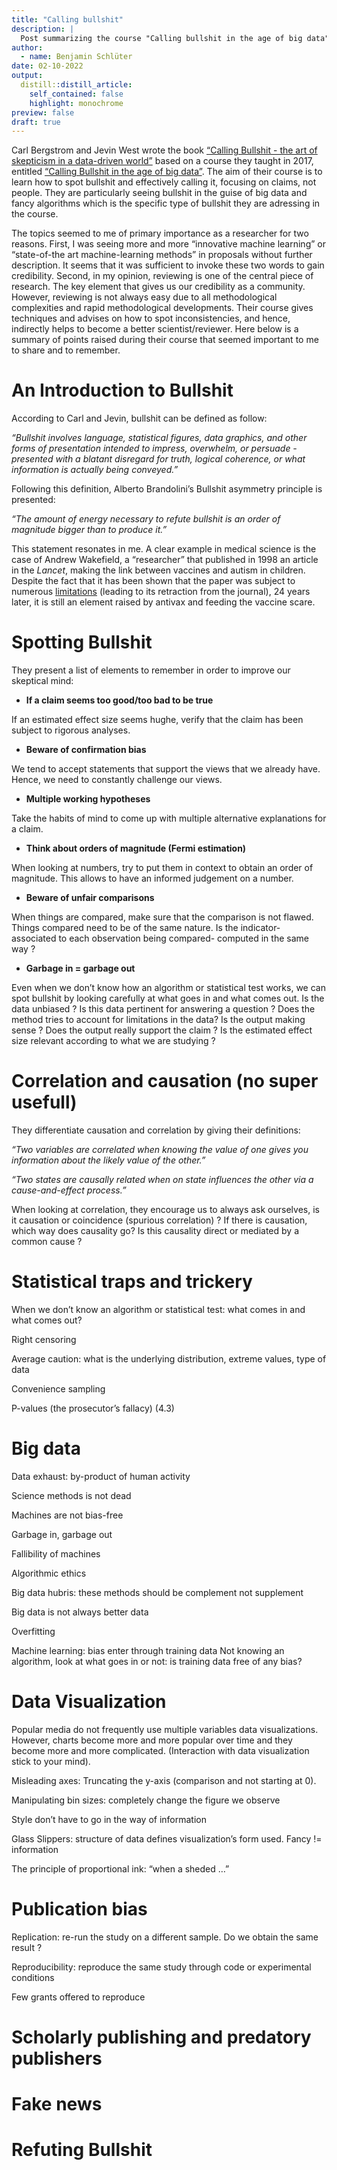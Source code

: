 ```yaml
---
title: "Calling bullshit"
description: |
  Post summarizing the course "Calling bullshit in the age of big data" of interest when reviewing articles.
author:
  - name: Benjamin Schlüter
date: 02-10-2022
output:
  distill::distill_article:
    self_contained: false
    highlight: monochrome
preview: false
draft: true
---
```


Carl Bergstrom and Jevin West wrote the book ["Calling Bullshit - the art of skepticism in a data-driven world"](https://www.penguinrandomhouse.com/books/563882/calling-bullshit-by-carl-t-bergstrom-and-jevin-d-west/) based on a course they taught in 2017, entitled ["Calling Bullshit in the age of big data" ](https://www.callingbullshit.org/videos.html). The aim of their course is to learn how to spot bullshit and effectively calling it, focusing on claims, not people. They are particularly seeing bullshit in the guise of big data and fancy algorithms which is the specific type of bullshit they are adressing in the course. 

The topics seemed to me of primary importance as a researcher for two reasons. First, I was seeing more and more "innovative machine learning" or "state-of-the art machine-learning methods" in proposals without further description. It seems that it was sufficient to invoke these two words to gain credibility. Second, in my opinion, reviewing is one of the central piece of research. The key element that gives us our credibility as a community. However, reviewing is not always easy due to all methodological complexities and rapid methodological developments. Their course gives techniques and advises on how to spot inconsistencies, and hence, indirectly helps to become a better scientist/reviewer. Here below is a summary of points raised during their course that seemed important to me to share and to remember.



# An Introduction to Bullshit

According to Carl and Jevin, bullshit can be defined as follow:

*"Bullshit involves language, statistical figures, data graphics, and other forms of presentation intended to impress, overwhelm, or persuade -presented with a blatant disregard for truth, logical coherence, or what information is actually being conveyed."*

Following this definition, Alberto Brandolini's Bullshit asymmetry principle is presented: 

*"The amount of energy necessary to refute bullshit is an order of magnitude bigger than to produce it."*

This statement resonates in me. A clear example in medical science is the case of Andrew Wakefield, a "researcher" that published in 1998 an article in the *Lancet*, making the link between vaccines and autism in children. Despite the fact that it has been shown that the paper was subject to numerous [limitations](https://www.bmj.com/content/342/bmj.c7452) (leading to its retraction from the journal), 24 years later, it is still an element raised by antivax and feeding the vaccine scare.



# Spotting Bullshit

They present a list of elements to remember in order to improve our skeptical mind:

* **If a claim seems too good/too bad to be true**

If an estimated effect size seems hughe, verify that the claim has been subject to rigorous analyses.

* **Beware of confirmation bias**

We tend to accept statements that support the views that we already have. Hence, we need to constantly challenge our views.

* **Multiple working hypotheses**

Take the habits of mind to come up with multiple alternative explanations for a claim. 

* **Think about orders of magnitude (Fermi estimation)**

When looking at numbers, try to put them in context to obtain an order of magnitude. This allows to have an informed judgement on a number.

* **Beware of unfair comparisons**

When things are compared, make sure that the comparison is not flawed. Things compared need to be of the same nature. Is the indicator- associated to each observation being compared- computed in the same way ?

* **Garbage in = garbage out**

Even when we don't know how an algorithm or statistical test works, we can spot bullshit by looking carefully at what goes in and what comes out. Is the data unbiased ? Is this data pertinent for answering a question ? Does the method tries to account for limitations in the data? Is the output making sense ? Does the output really support the claim ? Is the estimated effect size relevant according to what we are studying ?



# Correlation and causation (no super usefull)

They differentiate causation and correlation by giving their definitions:

*"Two variables are correlated when knowing the value of one gives you information about the likely value of the other."*

*"Two states are causally related when on state influences the other via a cause-and-effect process."*

When looking at correlation, they encourage us to always ask ourselves, is it causation or coincidence (spurious correlation) ? If there is causation, which way does causality go? Is this causality direct or mediated by a common cause ?


# Statistical traps and trickery


When we don't know an algorithm or statistical test: what comes in and what comes out? 

Right censoring

Average caution: what is the underlying distribution, extreme values, type of data

Convenience sampling

P-values (the prosecutor's fallacy) (4.3)


# Big data

Data exhaust: by-product of human activity

Science methods is not dead

Machines are not bias-free

Garbage in, garbage out

Fallibility of machines

Algorithmic ethics

Big data hubris: these methods should be complement not supplement

Big data is not always better data

Overfitting

Machine learning: bias enter through training data
Not knowing an algorithm, look at what goes in or not: is training data free of any bias?




# Data Visualization


Popular media do not frequently use multiple variables data visualizations. However, charts become more and more popular over time and they become more and more complicated. (Interaction with data visualization stick to your mind).


Misleading axes: Truncating the y-axis (comparison and not starting at 0).

Manipulating bin sizes: completely change the figure we observe

Style don't have to go in the way of information

Glass Slippers: structure of data defines visualization's form used. Fancy != information 

The principle of proportional ink: "when a sheded ..."




# Publication bias

Replication: re-run the study on a different sample. Do we obtain the same result ?

Reproducibility: reproduce the same study through code or experimental conditions

Few grants offered to reproduce

# Scholarly publishing and predatory publishers

# Fake news


# Refuting Bullshit
